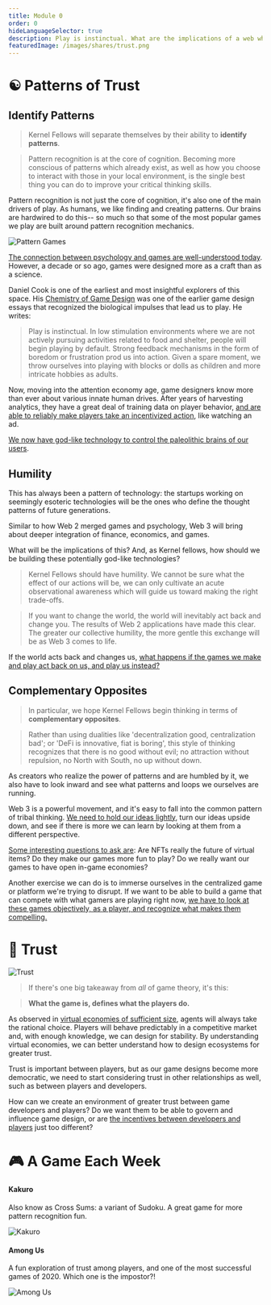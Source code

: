 ```yaml
---
title: Module 0
order: 0
hideLanguageSelector: true
description: Play is instinctual. What are the implications of a web which integrates more deeply finance, economics, and games?
featuredImage: /images/shares/trust.png
---
```


# ☯ Patterns of Trust

## Identify Patterns

> Kernel Fellows will separate themselves by their ability to **identify patterns**.

> Pattern recognition is at the core of cognition. Becoming more conscious of patterns which already exist, as well as how you choose to interact with those in your local environment, is the single best thing you can do to improve your critical thinking skills.

Pattern recognition is not just the core of cognition, it's also one of the main drivers of play. As humans, we like finding and creating patterns. Our brains are hardwired to do this-- so much so that some of the most popular games we play are built around pattern recognition mechanics.

![Pattern Games](/images/gaming-img/patterngames.png)

[The connection between psychology and games are well-understood today](/track-gaming/module-0/crafted/#engines-of-play). However, a decade or so ago, games were designed more as a craft than as a science.

Daniel Cook is one of the earliest and most insightful explorers of this space. His [Chemistry of Game Design](/track-gaming/module-0/crafted/#chemistry-of-game-design) was one of the earlier game design essays that recognized the biological impulses that lead us to play. He writes:

> Play is instinctual. In low stimulation environments where we are not actively pursuing activities related to food and shelter, people will begin playing by default. Strong feedback mechanisms in the form of boredom or frustration prod us into action. Given a spare moment, we throw ourselves into playing with blocks or dolls as children and more intricate hobbies as adults.

Now, moving into the attention economy age, game designers know more than ever about various innate human drives. After years of harvesting analytics, they have a great deal of training data on player behavior, [and are able to reliably make players take an incentivized action](/track-gaming/module-0/curated/#deconstructor-of-fun), like watching an ad.

[We now have god-like technology to control the paleolithic brains of our users](/track-gaming/module-0/curated/#two-millon-years-in-two-hours-a-conversation-with-yuval-noah-harari).

## Humility

This has always been a pattern of technology: the startups working on seemingly esoteric technologies will be the ones who define the thought patterns of future generations.

Similar to how Web 2 merged games and psychology, Web 3 will bring about deeper integration of finance, economics, and games. 

What will be the implications of this? And, as Kernel fellows, how should we be building these potentially god-like technologies?

> Kernel Fellows should have humility. We cannot be sure what the effect of our actions will be, we can only cultivate an acute observational awareness which will guide us toward making the right trade-offs.

> If you want to change the world, the world will inevitably act back and change you. The results of Web 2 applications have made this clear. The greater our collective humility, the more gentle this exchange will be as Web 3 comes to life.

If the world acts back and changes us, [what happens if the games we make and play act back on us, and play us instead?](/track-gaming/module-0/curated/#a-game-designers-analysis-of-qanon)

## Complementary Opposites

> In particular, we hope Kernel Fellows begin thinking in terms of **complementary opposites**.

> Rather than using dualities like 'decentralization good, centralization bad'; or 'DeFi is innovative, fiat is boring', this style of thinking recognizes that there is no good without evil; no attraction without repulsion, no North with South, no up without down.

As creators who realize the power of patterns and are humbled by it, we also have to look inward and see what patterns and loops we ourselves are running. 

Web 3 is a powerful movement, and it's easy to fall into the common pattern of tribal thinking. [We need to hold our ideas lightly](/track-gaming/module-0/curated/#a-theory-of-everything), turn our ideas upside down, and see if there is more we can learn by looking at them from a different perspective.

[Some interesting questions to ask are](/track-gaming/module-0/crafted/#stuffed-blocks): Are NFTs really the future of virtual items? Do they make our games more fun to play? Do we really want our games to have open in-game economies? 

Another exercise we can do is to immerse ourselves in the centralized game or platform we're trying to disrupt. If we want to be able to build a game that can compete with what gamers are playing right now, [we have to look at these games objectively, as a player, and recognize what makes them compelling.](/track-gaming/module-0/crafted/#web-3-game-counterparts)


# 🤺 Trust

![Trust](/images/gaming-img/trust.png)

> If there's one big takeaway from *all* of game theory, it's this:

> **What the game is, defines what the players do.**

As observed in [virtual economies of sufficient size](/track-gaming/module-0/curated/#virtual-economies-design-and-analysis), agents will always take the rational choice. Players will behave predictably in a competitive market and, with enough knowledge, we can design for stability. By understanding virtual economies, we can better understand how to design ecosystems for greater trust.

Trust is important between players, but as our game designs become more democratic, we need to start considering trust in other relationships as well, such as between players and developers.

How can we create an environment of greater trust between game developers and players? Do we want them to be able to govern and influence game design, or are [the incentives between developers and players](/track-gaming/module-0/crafted/#ttvdrandoks-review-of-eve-online) just too different?

# 🎮 A Game Each Week

<List>

<Link to="https://play.google.com/store/apps/details?id=com.pinkpointer.kakuro">

#### Kakuro

Also know as Cross Sums: a variant of Sudoku. A great game for more pattern recognition fun.

<Aligner center>
<Image src="/images/gaming-img/kakuro.png" alt="Kakuro" />
</Aligner>

</Link>

<Link to="https://play.google.com/store/apps/details?id=com.innersloth.spacemafia&hl=en&gl=US">

#### Among Us

A fun exploration of trust among players, and one of the most successful games of 2020. Which one is the impostor?!

<Image src="/images/gaming-img/amongus.png" alt="Among Us" />

</Link>

</List>